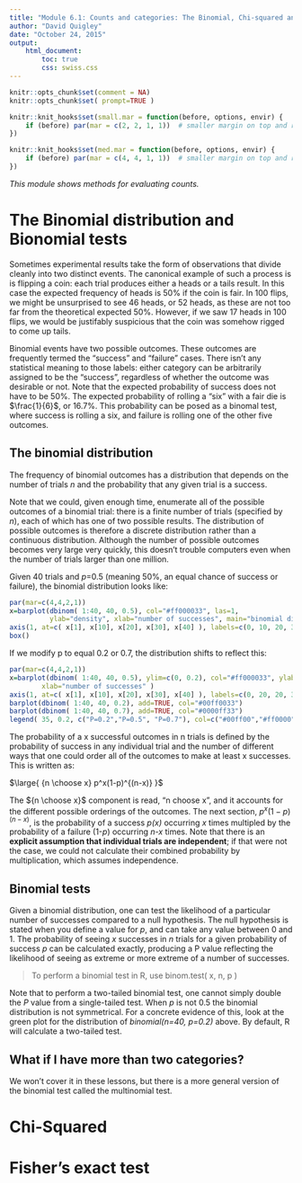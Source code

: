 ```yaml
---
title: "Module 6.1: Counts and categories: The Binomial, Chi-squared and Fisher's Exact tests"
author: "David Quigley"
date: "October 24, 2015"
output: 
    html_document:
        toc: true
        css: swiss.css
---
```


```r
knitr::opts_chunk$set(comment = NA)
knitr::opts_chunk$set( prompt=TRUE ) 

knitr::knit_hooks$set(small.mar = function(before, options, envir) {
    if (before) par(mar = c(2, 2, 1, 1))  # smaller margin on top and right
})

knitr::knit_hooks$set(med.mar = function(before, options, envir) {
    if (before) par(mar = c(4, 4, 1, 1))  # smaller margin on top and right
})

```
*This module shows methods for evaluating counts.*

The Binomial distribution and Bionomial tests
===============================================================

Sometimes experimental results take the form of observations that divide cleanly into two distinct events. The canonical example of such a process is is flipping a coin: each trial produces either a heads or a tails result. In this case the expected frequency of heads is 50% if the coin is fair. In 100 flips, we might be unsurprised to see 46 heads, or 52 heads, as these are not too far from the theoretical expected 50%. However, if we saw 17 heads in 100 flips, we would be justifably suspicious that the coin was somehow rigged to come up tails.

Binomial events have two possible outcomes. These outcomes are frequently termed the "success" and "failure" cases. There isn't any statistical meaning to those labels: either category can be arbitrarily assigned to be the "success", regardless of whether the outcome was desirable or not. Note that the expected probability of success does not have to be 50%. The expected probability of rolling a "six" with a fair die is $\frac{1}{6}$, or 16.7%. This probability can be posed as a binomal test, where success is rolling a six, and failure is rolling one of the other five outcomes.


The binomial distribution
------------------------------------------------------------------------

The frequency of binomial outcomes has a distribution that depends on the number of trials *n* and the probability that any given trial is a success. 

Note that we could, given enough time, enumerate all of the possible outcomes of a binomial trial: there is a finite number of trials (specified by *n*), each of which has one of two possible results. The distribution of possible outcomes is therefore a discrete distribution rather than a continuous distribution. Although the number of possible outcomes becomes very large very quickly, this doesn't trouble computers even when the number of trials larger than one million.

Given 40 trials and *p*=0.5 (meaning 50%, an equal chance of success or failure), the binomial distribution looks like:

```r
par(mar=c(4,4,2,1))
x=barplot(dbinom( 1:40, 40, 0.5), col="#ff000033", las=1,
          ylab="density", xlab="number of successes", main="binomial distribution")
axis(1, at=c( x[1], x[10], x[20], x[30], x[40] ), labels=c(0, 10, 20, 30, 40) )
box()
```

If we modify p to equal 0.2 or 0.7, the distribution shifts to reflect this:

```r
par(mar=c(4,4,2,1))
x=barplot(dbinom( 1:40, 40, 0.5), ylim=c(0, 0.2), col="#ff000033", ylab="density", 
        xlab="number of successes" )
axis(1, at=c( x[1], x[10], x[20], x[30], x[40] ), labels=c(0, 20, 20, 30, 40) )
barplot(dbinom( 1:40, 40, 0.2), add=TRUE, col="#00ff0033")
barplot(dbinom( 1:40, 40, 0.7), add=TRUE, col="#0000ff33")
legend( 35, 0.2, c("P=0.2","P=0.5", "P=0.7"), col=c("#00ff00","#ff0000", "#0000ff"), pch=19)
```

The probability of a x successful outcomes in n trials is defined by the probability of success in any individual trial and the number of different ways that one could order all of the outcomes to make at least x successes. This is written as:

$\large{ {n \choose x} p^x(1-p)^{(n-x)} }$

The ${n \choose x}$ component is read, "n choose x", and it accounts for the different possible orderings of the outcomes. The next section, $p^x(1-p)^{(n-x)}$, is the probability of a success *p(x)* occurring *x* times multipled by the probability of a failure (1-*p*) occurring *n-x* times. Note that there is an **explicit assumption that individual trials are independent**; if that were not the case, we could not calculate their combined probability by multiplication, which assumes independence.

Binomial tests
------------------------------------------------------------------------

Given a binomial distribution, one can test the likelihood of a particular number of successes compared to a null hypothesis. The null hypothesis is stated when you define a value for *p*, and can take any value between 0 and 1. The probability of seeing *x* successes in *n* trials for a given probability of success *p* can be calculated exactly, producing a P value reflecting the likelihood of seeing as extreme or more extreme of a number of successes. 

> To perform a binomial test in R, use binom.test( x, n, p )

Note that to perform a two-tailed binomial test, one cannot simply double the *P* value from a single-tailed test. When *p* is not 0.5 the binomial distribution is not symmetrical. For a concrete evidence of this, look at the green plot for the distribution of *binomial(n=40, p=0.2)* above. By default, R will calculate a two-tailed test.


What if I have more than two categories?
------------------------------------------------------------------------

We won't cover it in these lessons, but there is a more general version of the binomial test called the multinomial test.


Chi-Squared
=====================


Fisher's exact test
=====================
